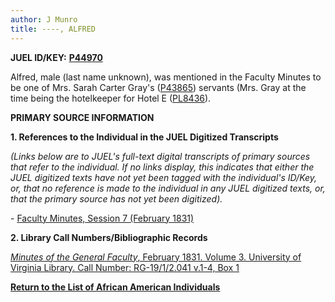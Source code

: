 ```yaml
---
author: J Munro
title: ----, ALFRED
---
```

**JUEL ID/KEY:** **[P44970](http://juel.iath.virginia.edu/public_person?person=44970#m1 "P44970")**

Alfred, male (last name unknown), was mentioned in the Faculty Minutes to be one of Mrs. Sarah Carter Gray's ([P43865](http://juel.iath.virginia.edu/public_person?person=43865 "P43865")) servants (Mrs. Gray at the time being the hotelkeeper for Hotel E ([PL8436](http://juel.iath.virginia.edu/public_place?place=8436 "PL8436")).

**PRIMARY SOURCE INFORMATION** 

**1\. References to the Individual in the JUEL Digitized Transcripts**

_(Links below are to JUEL's full-text digital transcripts of primary sources that refer to the individual. If no links display, this indicates that either the JUEL digitized texts have not yet been tagged with the individual's ID/Key, or, that no reference is made to the individual in any JUEL digitized texts, or, that the primary source has not yet been digitized)._  

\- [Faculty Minutes, Session 7 (February 1831)](http://juel.iath.virginia.edu/node/343?doc=/juel_display/faculty-minutes/Sessions/session-007 "Faculty Minutes")

**2\. Library Call Numbers/Bibliographic Records**

[_Minutes of the General Faculty_, February 1831. Volume 3. University of Virginia Library. Call Number: RG-19/1/2.041 v.1-4, Box 1](http://search.lib.virginia.edu/catalog/u3929405)

**[Return to the List of African American Individuals](http://juel.iath.virginia.edu/node/367 "Return to the List of African-American Individuals")**